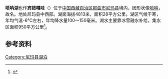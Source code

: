 {{ViewTibetanScript}}
{{Infobox_lake
 |湖泊名稱 =唢呐湖
 |湖泊照片 = 
 |湖泊照片標題 = 
 |測深圖 =
 |測深圖標題 =
 |湖泊所在地 = [[中国|中国]][[西藏|西藏]]
 |座標 = {{coord |33|55|N|86|41|E|display=inline,title|scale:500000_type:waterbody_region:CN}}
 |湖泊類別 = [[咸水湖|咸水湖]]
 |流入 =[[咸水河|咸水河]]等
 |流出 =
 |集水區面積 =950平方公里
 |集水區國家 =
 |湖泊長度 =9.5公里
 |湖泊闊度 =最大5.7公里<br />平均2.95公里
 |湖泊面積 =28平方公里
 |平均深度 = 
 |最深深度 = 
 |水體體積 =
 |湖水停留時間 =
 |湖岸線長度 =
 |海拔高度 = 4813米
 |湖中島嶼 =
 |湖邊城鎮 =
}}
{{Location map
 |China Tibet
 |mark=<!--dot-->Blue pog.svg
 |lat_deg=33|lat_min=55|lat_sec =
 |lon_deg=86|lon_min=41|lon_sec =
 |caption=唢呐湖在[[西藏|西藏]]的位置。
 |position=right
 |width=350
 |float=right
}}
'''唢呐湖'''也作'''宾错嘎哇'''（{{bo|z=པིང་མཚོ་དགའ་བ|w=ping mtsho dga' ba|t=Pingtso Gawa}}）位于[[中国|中国]][[西藏自治区|西藏自治区]][[那曲市|那曲市]][[尼玛县|尼玛县]]境内，因形状像[[唢呐|唢呐]]，故名。地处尼玛县中西部。湖面海拔4813米，面积28平方公里。湖区气候干寒，年均气温-6℃左右，年均降水量100～150毫米。湖水主要靠冰雪融水补给。集水区面积950平方公里<ref>{{cite book zh |author=王苏民 窦鸿身 |title=中国湖泊志 |format=M |edition=1 |location=北京 |publisher=科学出版社 |date=1998|pages=447|id= ISBN 7-03-006706-1}}</ref>。
==参考资料==
{{reflist}}

[[Category:尼玛县湖泊|Category:尼玛县湖泊]]
